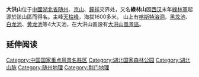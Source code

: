 {{Unreferenced|time=2020-07-27T04:59:35+00:00}}
{{coord|31|28|22|N|112|57|14|E|display=title|scale:100000}}
'''大洪山'''位于[[中國|中國]][[湖北省|湖北省]][[随州|随州]]、[[京山|京山]]、[[鐘祥|鐘祥]]交界处，又名'''綠林山'''因[[西汉|西汉]]末年[[綠林軍|綠林軍]]起源於該山區而得名。主峰[[天柱峰|天柱峰]]，海拔1600多米。<!-- 主峰“宝珠峰”，原标注海拔1055米，2011年最新数据是1051.4米。主峰即最高峰，不会有两个。-->山上有[[喀斯特溶洞|喀斯特溶洞]]，[[黑龙池|黑龙池]]、[[白龙池|白龙池]]、[[黄龙池|黄龙池]]等4大天池，在大洪山區設有[[大洪山風景區|大洪山風景區]]。

== 延伸阅读 ==
{{Wikisource further reading}}

{{中华人民共和国国家森林公园}}
{{PRChina-geo-stub}}
[[Category:中国国家重点风景名胜区|Category:中国国家重点风景名胜区]]
[[Category:湖北国家森林公园|Category:湖北国家森林公园]]
[[Category:湖北山脉|Category:湖北山脉]]
[[Category:随州地理|Category:随州地理]]
[[Category:荆门地理|Category:荆门地理]]